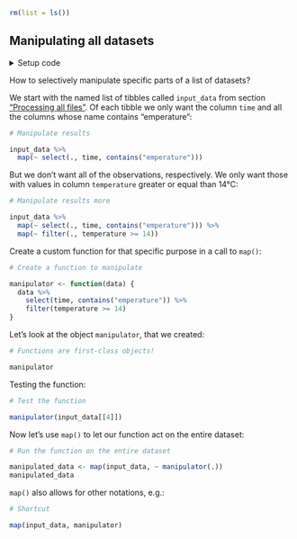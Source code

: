 ```r
rm(list = ls())
```


## Manipulating all datasets {#map_manip}

<details><summary>Setup code</summary>
```r
### Manipulating all datasets

```
```r
library(tidyverse)
library(here)

dict <- readxl::read_excel(here("data/cities.xlsx"))

input_data <-
  dict %>%
  select(city_code, weather_filename) %>%
  deframe() %>%
  map(~ readxl::read_excel(here(.)))
```
</details>

How to selectively manipulate specific parts of a list of datasets?

We start with the named list of tibbles called `input_data` from section ["Processing all files"](#map).
Of each tibble we only want the column `time` and all the columns whose name contains "emperature":

```r
# Manipulate results
```
```r
input_data %>%
  map(~ select(., time, contains("emperature")))
```

But we don't want all of the observations, respectively. 
We only want those with values in column `temperature` greater or equal than 14°C:

```r
# Manipulate results more
```
```r
input_data %>%
  map(~ select(., time, contains("emperature"))) %>%
  map(~ filter(., temperature >= 14))
```

Create a custom function for that specific purpose in a call to `map()`:

```r
# Create a function to manipulate
```
```r
manipulator <- function(data) {
  data %>%
    select(time, contains("emperature")) %>%
    filter(temperature >= 14)
}
```

Let's look at the object `manipulator`, that we created:

```r
# Functions are first-class objects!
```
```r
manipulator
```

Testing the function:

```r
# Test the function
```
```r
manipulator(input_data[[4]])
```

Now let's use `map()` to let our function act on the entire dataset:

```r
# Run the function on the entire dataset
```
```r
manipulated_data <- map(input_data, ~ manipulator(.))
manipulated_data
```

`map()` also allows for other notations, e.g.:

```r
# Shortcut
```
```r
map(input_data, manipulator)
```
